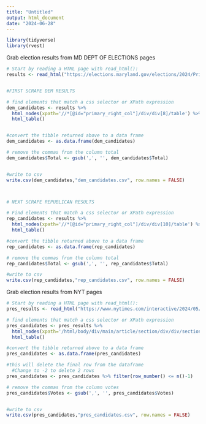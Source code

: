 ```yaml
---
title: "Untitled"
output: html_document
date: "2024-06-28"
---
```


```r
library(tidyverse)
library(rvest)
```

Grab election results from MD DEPT OF ELECTIONS pages
```r
# Start by reading a HTML page with read_html():
results <- read_html("https://elections.maryland.gov/elections/2024/Primary_Results/gen_results_2024_1.html")


#FIRST SCRAPE DEM RESULTS

# find elements that match a css selector or XPath expression
dem_candidates <- results %>% 
  html_nodes(xpath='//*[@id="primary_right_col"]/div/div[8]/table') %>%
  html_table()


#convert the tibble returned above to a data frame
dem_candidates <- as.data.frame(dem_candidates)

# remove the commas from the column total
dem_candidates$Total <- gsub(',', '', dem_candidates$Total)


#write to csv
write.csv(dem_candidates,"dem_candidates.csv", row.names = FALSE) 



# NEXT SCRAPE REPUBLICAN RESULTS

# Find elements that match a css selector or XPath expression
rep_candidates <- results %>% 
  html_nodes(xpath='//*[@id="primary_right_col"]/div/div[10]/table') %>%
  html_table()

#convert the tibble returned above to a data frame
rep_candidates <- as.data.frame(rep_candidates)

# remove the commas from the column total
rep_candidates$Total <- gsub(',', '', rep_candidates$Total)

#write to csv
write.csv(rep_candidates,"rep_candidates.csv", row.names = FALSE) 

```




Grab election results from NYT pages
```r
# Start by reading a HTML page with read_html():
pres_results <- read_html("https://www.nytimes.com/interactive/2024/05/14/us/elections/results-maryland-primary.html")

# find elements that match a css selector or XPath expression
pres_candidates <- pres_results %>% 
  html_nodes(xpath='/html/body/div/main/article/section/div/div/section/section/section[2]/div[2]/div[1]/div/div/div[1]/div[1]/div[2]/table') %>%
  html_table()

#convert the tibble returned above to a data frame
pres_candidates <- as.data.frame(pres_candidates)

#this will delete the final row from the dataframe
  #Change to -2 to delete 2 rows
pres_candidates <- pres_candidates %>% filter(row_number() <= n()-1)

# remove the commas from the column votes
pres_candidates$Votes <- gsub(',', '', pres_candidates$Votes)


#write to csv
write.csv(pres_candidates,"pres_candidates.csv", row.names = FALSE) 

```


